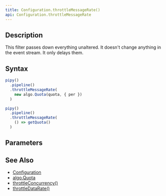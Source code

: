```yaml
---
title: Configuration.throttleMessageRate()
api: Configuration.throttleMessageRate
---
```


## Description

<Summary/>

<FilterDiagram
  name="throttleMessageRate"
  input="Event"
  output="Event"
/>

This filter passes down everything unaltered. It doesn't change anything in the event stream. It only delays them.

## Syntax

``` js
pipy()
  .pipeline()
  .throttleMessageRate(
    new algo.Quota(quota, { per })
  )

pipy()
  .pipeline()
  .throttleMessageRate(
    () => getQuota()
  )
```

## Parameters

<Parameters/>

## See Also

* [Configuration](/reference/api/Configuration)
* [algo.Quota](/reference/api/algo/Quota)
* [throttleConcurrency()](/reference/api/Configuration/throttleConcurrency)
* [throttleDataRate()](/reference/api/Configuration/throttleDataRate)
